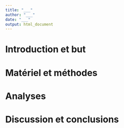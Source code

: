 ```yaml
---
title: "___"
author: "___"
date: "___"
output: html_document
---
```


<!--% Chunk de setup à créer ici... -->

# Introduction et but

<!--% Précisez en deux paragraphes maximum ce que vous allez analyser et pour répondre à quelle question biologique. -->

# Matériel et méthodes

<!--% Centrez-vous sur les données uniquement ici : d'où proviennent-elles ? Comment ont-elles été récoltées ? Etc. Il ne s'agit pas de faire un copier-coller du document `open_data.Rmd`, mais de rédiger ceci comme un texte propice pour une section matériel et méthodes d'un rapport. Deux paragraphes maximum. -->

# Analyses

<!--% Réalisez une SOM sur les données et interprétez-là. Si l'analyse n'est pas possible, démontrez pourquoi. Section non limitée en taille. -->

# Discussion et conclusions

<!--% Discutez et concluez à la fois sur les données et sur l'analyse éventuelle. Si l'analyse n'a pas pu être réalisée, justifiez en détail pourquoi vous n'aviez pas pu déterminer avant le chargement et le remaniement des données qu'elles ne se prêtent pas à une analyse de type SOM. Section non limité en taille. -->
